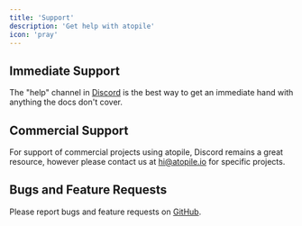 ```yaml
---
title: 'Support'
description: 'Get help with atopile'
icon: 'pray'
---
```


## Immediate Support

The "help" channel in [Discord](https://discord.gg/JY62WubxsP) is the best way to get an immediate hand with anything the docs don't cover.

## Commercial Support

For support of commercial projects using atopile, Discord remains a great resource, however please contact us at [hi@atopile.io](mailto:hi@atopile.io) for specific projects.

## Bugs and Feature Requests

Please report bugs and feature requests on [GitHub](https://github.com/atopile/atopile/issues).
